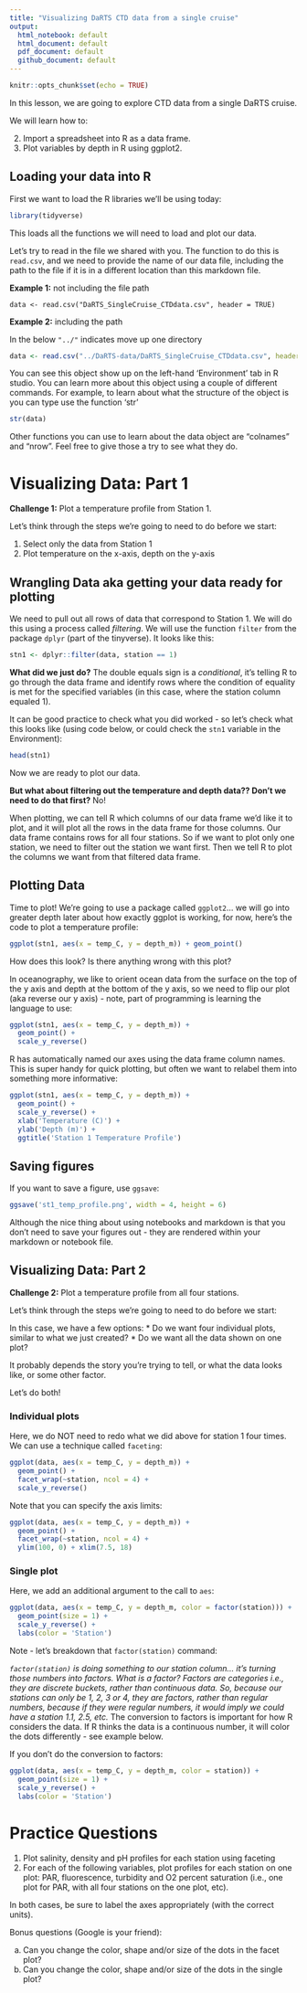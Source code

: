 ```yaml
---
title: "Visualizing DaRTS CTD data from a single cruise"
output: 
  html_notebook: default
  html_document: default
  pdf_document: default
  github_document: default
---
```


```r
knitr::opts_chunk$set(echo = TRUE)
```

In this lesson, we are going to explore CTD data from a single DaRTS cruise.

We will learn how to:

2.  Import a spreadsheet into R as a data frame.
3.  Plot variables by depth in R using ggplot2.

## Loading your data into R

First we want to load the R libraries we'll be using today:

```r
library(tidyverse)
```
This loads all the functions we will need to load and plot our data.

Let's try to read in the file we shared with you. The function to do this is `read.csv`, and we need to provide the name of our data file, including the path to the file if it is in a different location than this markdown file.

**Example 1:** not including the file path

`data <- read.csv("DaRTS_SingleCruise_CTDdata.csv", header = TRUE)`

**Example 2:** including the path

In the below `"../"` indicates move up one directory
```r
data <- read.csv("../DaRTS-data/DaRTS_SingleCruise_CTDdata.csv", header = TRUE)
```



You can see this object show up on the left-hand 'Environment' tab in R studio.  You can learn more about this object using a couple of different commands. For example, to learn about what the structure of the object is you can type use the function 'str'

```r
str(data)
```
Other functions you can use to learn about the data object are "colnames" and "nrow".  Feel free to give those a try to see what they do.

# Visualizing Data: Part 1

**Challenge 1:** Plot a temperature profile from Station 1.

Let's think through the steps we're going to need to do before we start:

1. Select only the data from Station 1
2. Plot temperature on the x-axis, depth on the y-axis

## Wrangling Data aka getting your data ready for plotting

We need to pull out all rows of data that correspond to Station 1.  We will do this using a process called *filtering*. We will use the function `filter` from the package `dplyr` (part of the tinyverse). It looks like this:

```r
stn1 <- dplyr::filter(data, station == 1)
```

**What did we just do?** The double equals sign is a *conditional*, it's telling R to go through the data frame and identify rows where the condition of equality is met for the specified variables (in this case, where the station column equaled 1).

It can be good practice to check what you did worked - so let's check what this looks like (using code below, or could check the `stn1` variable in the Environment):
```r
head(stn1)
```

Now we are ready to plot our data.

**But what about filtering out the temperature and depth data?? Don't we need to do that first?**  No!

When plotting, we can tell R which columns of our data frame we'd like it to plot, and it will plot all the rows in the data frame for those columns. Our data frame contains rows for all four stations. So if we want to plot only one station, we need to filter out the station we want first. Then we tell R to plot the columns we want from that filtered data frame.


## Plotting Data

Time to plot! We're going to use a package called `ggplot2`... we will go into greater depth later about how exactly ggplot is working, for now, here's the code to plot a temperature profile:

```r
ggplot(stn1, aes(x = temp_C, y = depth_m)) + geom_point()
```

How does this look? Is there anything wrong with this plot?

In oceanography, we like to orient ocean data from the surface on the top of the y axis and depth at the bottom of the y axis, so we need to flip our plot (aka reverse our y axis) - note, part of programming is learning the language to use:

```r
ggplot(stn1, aes(x = temp_C, y = depth_m)) + 
  geom_point() + 
  scale_y_reverse()
```

R has automatically named our axes using the data frame column names. This is super handy for quick plotting, but often we want to relabel them into something more informative:

```r
ggplot(stn1, aes(x = temp_C, y = depth_m)) + 
  geom_point() + 
  scale_y_reverse() + 
  xlab('Temperature (C)') + 
  ylab('Depth (m)') + 
  ggtitle('Station 1 Temperature Profile')
```

## Saving figures

If you want to save a figure, use `ggsave`:
```r
ggsave('st1_temp_profile.png', width = 4, height = 6)
```

Although the nice thing about using notebooks and markdown is that you don't need to save your figures out - they are rendered within your markdown or notebook file.

## Visualizing Data: Part 2

**Challenge 2:** Plot a temperature profile from all four stations.

Let's think through the steps we're going to need to do before we start:

In this case, we have a few options:
* Do we want four individual plots, similar to what we just created?
* Do we want all the data shown on one plot?

It probably depends the story you're trying to tell, or what the data looks like, or some other factor.

Let's do both!

### Individual plots

Here, we do NOT need to redo what we did above for station 1 four times. We can use a technique called `faceting`:

```r
ggplot(data, aes(x = temp_C, y = depth_m)) +
  geom_point() + 
  facet_wrap(~station, ncol = 4) +
  scale_y_reverse()
```
Note that you can specify the axis limits:

```r
ggplot(data, aes(x = temp_C, y = depth_m)) +
  geom_point() + 
  facet_wrap(~station, ncol = 4) +
  ylim(100, 0) + xlim(7.5, 18)
```

### Single plot

Here, we add an additional argument to the call to `aes`:

```r
ggplot(data, aes(x = temp_C, y = depth_m, color = factor(station))) +
  geom_point(size = 1) + 
  scale_y_reverse() + 
  labs(color = 'Station')
```

Note - let's breakdown that `factor(station)` command:

*`factor(station)` is doing something to our station column... it's turning those numbers into factors. What is a factor? Factors are categories i.e., they are discrete buckets, rather than continuous data. So, because our stations can only be 1, 2, 3 or 4, they are factors, rather than regular numbers, because if they were regular numbers, it would imply we could have a station 1.1, 2.5, etc. 
* The conversion to factors is important for how R considers the data. If R thinks the data is a continuous number, it will color the dots differently - see example below.

If you don't do the conversion to factors:
```r
ggplot(data, aes(x = temp_C, y = depth_m, color = station)) +
  geom_point(size = 1) + 
  scale_y_reverse() + 
  labs(color = 'Station')
```

# Practice Questions    

1. Plot salinity, density and pH profiles for each station using faceting
2. For each of the following variables, plot profiles for each station on one plot: PAR, fluorescence, turbidity and O2 percent saturation (i.e., one plot for PAR, with all four stations on the one plot, etc).
   
In both cases, be sure to label the axes appropriately (with the correct units). 

Bonus questions (Google is your friend):

a. Can you change the color, shape and/or size of the dots in the facet plot?
b. Can you change the color, shape and/or size of the dots in the single plot?



